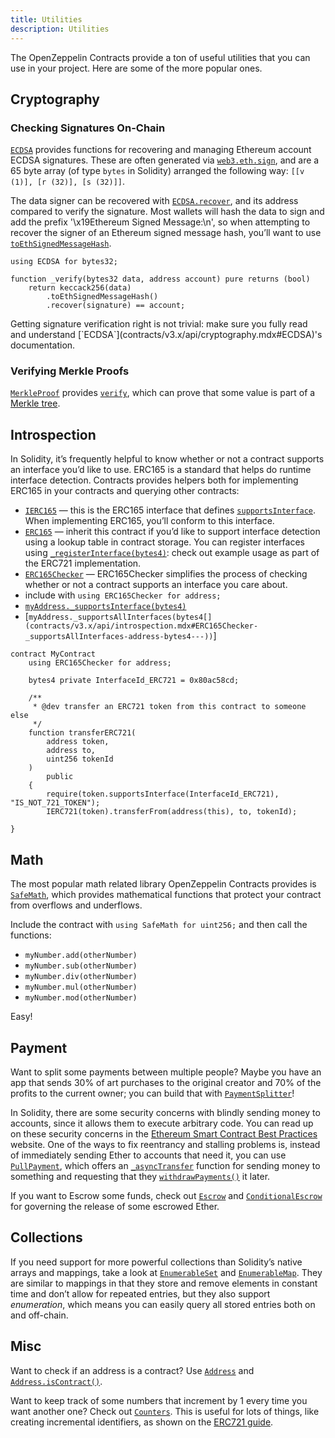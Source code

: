 ```yaml
---
title: Utilities
description: Utilities
---
```


The OpenZeppelin Contracts provide a ton of useful utilities that you can use in your project. Here are some of the more popular ones.

## Cryptography

### Checking Signatures On-Chain

[`ECDSA`](contracts/v3.x/api/cryptography.mdx#ECDSA) provides functions for recovering and managing Ethereum account ECDSA signatures. These are often generated via [`web3.eth.sign`](https://web3js.readthedocs.io/en/v1.2.4/web3-eth.html#sign), and are a 65 byte array (of type `bytes` in Solidity) arranged the following way: `[[v (1)], [r (32)], [s (32)]]`.

The data signer can be recovered with [`ECDSA.recover`](contracts/v3.x/api/cryptography.mdx#ECDSA-recover-bytes32-bytes-), and its address compared to verify the signature. Most wallets will hash the data to sign and add the prefix '\x19Ethereum Signed Message:\n', so when attempting to recover the signer of an Ethereum signed message hash, you’ll want to use [`toEthSignedMessageHash`](contracts/v3.x/api/cryptography.mdx#ECDSA-toEthSignedMessageHash-bytes32-).

```solidity
using ECDSA for bytes32;

function _verify(bytes32 data, address account) pure returns (bool) 
    return keccack256(data)
        .toEthSignedMessageHash()
        .recover(signature) == account;

```

<Callout type='warn'>
Getting signature verification right is not trivial: make sure you fully read and understand [`ECDSA`](contracts/v3.x/api/cryptography.mdx#ECDSA)'s documentation.
</Callout>

### Verifying Merkle Proofs

[`MerkleProof`](contracts/v3.x/api/cryptography.mdx#MerkleProof) provides [`verify`](contracts/v3.x/api/cryptography.mdx#MerkleProof-verify-bytes32---bytes32-bytes32-), which can prove that some value is part of a [Merkle tree](https://en.wikipedia.org/wiki/Merkle_tree).

## Introspection

In Solidity, it’s frequently helpful to know whether or not a contract supports an interface you’d like to use. ERC165 is a standard that helps do runtime interface detection. Contracts provides helpers both for implementing ERC165 in your contracts and querying other contracts:

* [`IERC165`](contracts/v3.x/api/introspection.mdx#IERC165) — this is the ERC165 interface that defines [`supportsInterface`](contracts/v3.x/api/introspection.mdx#IERC165-supportsInterface-bytes4-). When implementing ERC165, you’ll conform to this interface.
* [`ERC165`](contracts/v3.x/api/introspection.mdx#ERC165) — inherit this contract if you’d like to support interface detection using a lookup table in contract storage. You can register interfaces using [`_registerInterface(bytes4)`](contracts/v3.x/api/introspection.mdx#ERC165-_registerInterface-bytes4-): check out example usage as part of the ERC721 implementation.
* [`ERC165Checker`](contracts/v3.x/api/introspection.mdx#ERC165Checker) — ERC165Checker simplifies the process of checking whether or not a contract supports an interface you care about.
* include with `using ERC165Checker for address;`
* [`myAddress._supportsInterface(bytes4)`](contracts/v3.x/api/introspection.mdx#ERC165Checker-_supportsInterface-address-bytes4-)
* [`myAddress._supportsAllInterfaces(bytes4[](contracts/v3.x/api/introspection.mdx#ERC165Checker-_supportsAllInterfaces-address-bytes4---))`]

```solidity
contract MyContract 
    using ERC165Checker for address;

    bytes4 private InterfaceId_ERC721 = 0x80ac58cd;

    /**
     * @dev transfer an ERC721 token from this contract to someone else
     */
    function transferERC721(
        address token,
        address to,
        uint256 tokenId
    )
        public
    {
        require(token.supportsInterface(InterfaceId_ERC721), "IS_NOT_721_TOKEN");
        IERC721(token).transferFrom(address(this), to, tokenId);
    
}
```

## Math

The most popular math related library OpenZeppelin Contracts provides is [`SafeMath`](contracts/v3.x/api/math.mdx#SafeMath), which provides mathematical functions that protect your contract from overflows and underflows.

Include the contract with `using SafeMath for uint256;` and then call the functions:

* `myNumber.add(otherNumber)`
* `myNumber.sub(otherNumber)`
* `myNumber.div(otherNumber)`
* `myNumber.mul(otherNumber)`
* `myNumber.mod(otherNumber)`

Easy!

## Payment

Want to split some payments between multiple people? Maybe you have an app that sends 30% of art purchases to the original creator and 70% of the profits to the current owner; you can build that with [`PaymentSplitter`](contracts/v3.x/api/payment.mdx#PaymentSplitter)!

In Solidity, there are some security concerns with blindly sending money to accounts, since it allows them to execute arbitrary code. You can read up on these security concerns in the [Ethereum Smart Contract Best Practices](https://consensys.github.io/smart-contract-best-practices/) website. One of the ways to fix reentrancy and stalling problems is, instead of immediately sending Ether to accounts that need it, you can use [`PullPayment`](contracts/v3.x/api/payment.mdx#PullPayment), which offers an [`_asyncTransfer`](contracts/v3.x/api/payment.mdx#PullPayment-_asyncTransfer-address-uint256-) function for sending money to something and requesting that they [`withdrawPayments()`](contracts/v3.x/api/payment.mdx#PullPayment-withdrawPayments-address-payable-) it later.

If you want to Escrow some funds, check out [`Escrow`](contracts/v3.x/api/payment.mdx#Escrow) and [`ConditionalEscrow`](contracts/v3.x/api/payment.mdx#ConditionalEscrow) for governing the release of some escrowed Ether.

## Collections

If you need support for more powerful collections than Solidity’s native arrays and mappings, take a look at [`EnumerableSet`](contracts/v3.x/api/utils.mdx#EnumerableSet) and [`EnumerableMap`](contracts/v3.x/api/utils.mdx#EnumerableMap). They are similar to mappings in that they store and remove elements in constant time and don’t allow for repeated entries, but they also support _enumeration_, which means you can easily query all stored entries both on and off-chain.

## Misc

Want to check if an address is a contract? Use [`Address`](contracts/v3.x/api/utils.mdx#Address) and [`Address.isContract()`](contracts/v3.x/api/utils.mdx#Address-isContract-address-).

Want to keep track of some numbers that increment by 1 every time you want another one? Check out [`Counters`](contracts/v3.x/api/utils.mdx#Counters). This is useful for lots of things, like creating incremental identifiers, as shown on the [ERC721 guide](erc721.mdx).
